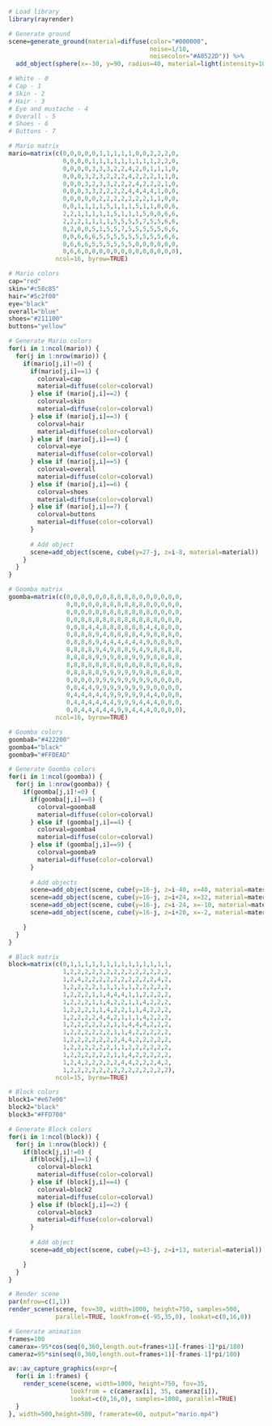 

```{r}
# Load library
library(rayrender)

# Generate ground
scene=generate_ground(material=diffuse(color="#000000",
                                       noise=1/10,
                                       noisecolor="#A0522D")) %>%
  add_object(sphere(x=-30, y=90, radius=40, material=light(intensity=10)))

# White - 0
# Cap - 1
# Skin - 2
# Hair - 3
# Eye and mustache - 4
# Overall - 5
# Shoes - 6
# Buttons - 7

# Mario matrix
mario=matrix(c(0,0,0,0,0,1,1,1,1,1,0,0,2,2,2,0,
               0,0,0,0,1,1,1,1,1,1,1,1,1,2,2,0,
               0,0,0,0,3,3,3,2,2,4,2,0,1,1,1,0,
               0,0,0,3,2,3,2,2,2,4,2,2,2,1,1,0,
               0,0,0,3,2,3,3,2,2,2,4,2,2,2,1,0,
               0,0,0,3,3,2,2,2,2,4,4,4,4,1,0,0,
               0,0,0,0,0,2,2,2,2,2,2,2,1,1,0,0,
               0,0,1,1,1,1,5,1,1,1,5,1,1,0,0,6,
               2,2,1,1,1,1,1,5,1,1,1,5,0,0,6,6,
               2,2,2,1,1,1,1,5,5,5,5,7,5,5,6,6,
               0,2,0,0,5,1,5,5,7,5,5,5,5,5,6,6,
               0,0,6,6,6,5,5,5,5,5,5,5,5,5,6,6,
               0,6,6,6,5,5,5,5,5,5,0,0,0,0,0,0,
               0,6,6,0,0,0,0,0,0,0,0,0,0,0,0,0),
             ncol=16, byrow=TRUE)

# Mario colors
cap="red"
skin="#c58c85" 
hair="#5c2f00"
eye="black"
overall="blue"
shoes="#211100"
buttons="yellow"

# Generate Mario colors
for(i in 1:ncol(mario)) {
  for(j in 1:nrow(mario)) {
    if(mario[j,i]!=0) {
      if(mario[j,i]==1) {
        colorval=cap
        material=diffuse(color=colorval)
      } else if (mario[j,i]==2) {
        colorval=skin
        material=diffuse(color=colorval)
      } else if (mario[j,i]==3) {
        colorval=hair
        material=diffuse(color=colorval)      
      } else if (mario[j,i]==4) {
        colorval=eye
        material=diffuse(color=colorval)
      } else if (mario[j,i]==5) {
        colorval=overall
        material=diffuse(color=colorval)   
      } else if (mario[j,i]==6) {
        colorval=shoes
        material=diffuse(color=colorval)  
      } else if (mario[j,i]==7) {
        colorval=buttons
        material=diffuse(color=colorval)   
      }
      
      # Add object
      scene=add_object(scene, cube(y=27-j, z=i-8, material=material))
    }
  }
}

# Goomba matrix
goomba=matrix(c(0,0,0,0,0,0,8,8,8,8,0,0,0,0,0,0,
                0,0,0,0,0,8,8,8,8,8,8,0,0,0,0,0,
                0,0,0,0,8,8,8,8,8,8,8,8,0,0,0,0,
                0,0,0,8,8,8,8,8,8,8,8,8,8,0,0,0,
                0,0,8,4,4,8,8,8,8,8,8,4,4,8,0,0,
                0,8,8,8,9,4,8,8,8,8,4,9,8,8,8,0,
                0,8,8,8,9,4,4,4,4,4,4,9,8,8,8,0,
                8,8,8,8,9,4,9,8,8,9,4,9,8,8,8,8,
                8,8,8,8,9,9,9,8,8,9,9,9,8,8,8,8,
                8,8,8,8,8,8,8,8,8,8,8,8,8,8,8,8,
                0,8,8,8,8,9,9,9,9,9,9,8,8,8,8,0,
                0,0,0,0,9,9,9,9,9,9,9,9,0,0,0,0,
                0,0,4,4,9,9,9,9,9,9,9,9,0,0,0,0,
                0,4,4,4,4,4,9,9,9,9,9,4,4,0,0,0,
                0,4,4,4,4,4,4,9,9,9,4,4,4,0,0,0,
                0,0,4,4,4,4,4,9,9,4,4,4,0,0,0,0),
             ncol=16, byrow=TRUE)

# Goomba colors
goomba8="#422200"
goomba4="black"
goomba9="#FFDEAD"

# Generate Goomba colors
for(i in 1:ncol(goomba)) {
  for(j in 1:nrow(goomba)) {
    if(goomba[j,i]!=0) {
      if(goomba[j,i]==8) {
        colorval=goomba8
        material=diffuse(color=colorval)
      } else if (goomba[j,i]==4) {
        colorval=goomba4
        material=diffuse(color=colorval)
      } else if (goomba[j,i]==9) {
        colorval=goomba9
        material=diffuse(color=colorval) 
      }
      
      # Add objects
      scene=add_object(scene, cube(y=16-j, z=i-40, x=40, material=material)) 
      scene=add_object(scene, cube(y=16-j, z=i+24, x=32, material=material))
      scene=add_object(scene, cube(y=16-j, z=i-24, x=-10, material=material))
      scene=add_object(scene, cube(y=16-j, z=i+20, x=-2, material=material))

    }
  }
}

# Block matrix
block=matrix(c(0,1,1,1,1,1,1,1,1,1,1,1,1,1,1,
               1,2,2,2,2,2,2,2,2,2,2,2,2,2,2,
               1,2,4,2,2,2,2,2,2,2,2,2,2,4,2,
               1,2,2,2,2,1,1,1,1,1,2,2,2,2,2,
               1,2,2,2,1,1,4,4,4,1,1,2,2,2,2,
               1,2,2,2,1,1,4,2,2,1,1,4,2,2,2,
               1,2,2,2,1,1,4,2,2,1,1,4,2,2,2,
               1,2,2,2,2,4,4,2,1,1,1,4,2,2,2,
               1,2,2,2,2,2,2,1,1,4,4,4,2,2,2,
               1,2,2,2,2,2,2,1,1,4,2,2,2,2,2,
               1,2,2,2,2,2,2,2,4,4,2,2,2,2,2,
               1,2,2,2,2,2,2,1,1,2,2,2,2,2,2,
               1,2,2,2,2,2,2,1,1,4,2,2,2,2,2,
               1,2,4,2,2,2,2,2,4,4,2,2,2,4,2,
               1,2,2,2,2,2,2,2,2,2,2,2,2,2,2),
             ncol=15, byrow=TRUE)

# Block colors
block1="#e67e00"
block2="black"
block3="#FFD700"

# Generate Block colors
for(i in 1:ncol(block)) {
  for(j in 1:nrow(block)) {
    if(block[j,i]!=0) {
      if(block[j,i]==1) {
        colorval=block1
        material=diffuse(color=colorval)
      } else if (block[j,i]==4) {
        colorval=block2
        material=diffuse(color=colorval)
      } else if (block[j,i]==2) {
        colorval=block3
        material=diffuse(color=colorval) 
      }
      
      # Add object
      scene=add_object(scene, cube(y=43-j, z=i+13, material=material))

    }
  }
}

# Render scene
par(mfrow=c(1,1))
render_scene(scene, fov=30, width=1000, height=750, samples=500,
             parallel=TRUE, lookfrom=c(-95,35,0), lookat=c(0,16,0))
```

```{r}
# Generate animation
frames=100
camerax=-95*cos(seq(0,360,length.out=frames+1)[-frames-1]*pi/180)
cameraz=95*sin(seq(0,360,length.out=frames+1)[-frames-1]*pi/180)

av::av_capture_graphics(expr={
  for(i in 1:frames) {
    render_scene(scene, width=1000, height=750, fov=35,
                 lookfrom = c(camerax[i], 35, cameraz[i]),
                 lookat=c(0,16,0), samples=1000, parallel=TRUE)
  }
}, width=500,height=500, framerate=60, output="mario.mp4")
```

